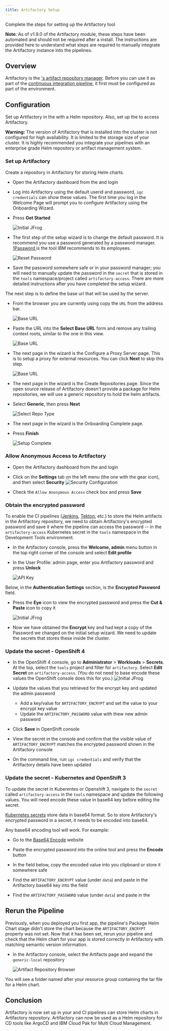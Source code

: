 ```yaml
---
title: Artifactory Setup
---
```



<PageDescription>

Complete the steps for setting up the Artifactory tool

</PageDescription>


<InlineNotification>

**Note**: As of v1.9.0 of the Artifactory module, these steps have been automated and should not be required after a <Globals name="tinyName" /> install. The
instructions are provided here to understand what steps are required to manually integrate the Artifactory instance into the pipelines.

</InlineNotification>


## Overview

Artifactory is the [<Globals name="env" />'s artifact repository manager](/tools/artifact-management).
Before you can use it as part of the [continuous integration pipeline](/tools/continuous-integration),
it first must be configured as part of the environment.

##  Configuration

Set up Artifactory in the <Globals name="env" /> with a Helm repository.
Also, set up the <Globals name="env" /> to access Artifactory.

<InlineNotification kind="warning">

**Warning:** The version of Artifactory that is installed into the cluster is
 not configured for high availability. It is limited to the
  storage size of your cluster. It is highly recommended you integrate your
   pipelines with an enterprise grade Helm repository or artifact
    management
    system.  
     
</InlineNotification>

### Set up Artifactory

Create a repository in Artifactory for storing Helm charts.

- Open the Artifactory dashboard from the [<Globals name="dashboard" />](/getting-started/dashboard) and login

- Log into Artifactory using the default userid and password, `igc credentials` can show these values. The first time
you log in the Welcome Page will prompt you to configure Artifactory using the Onboarding Wizard.

- Press **Get Started**

  <ArtDirection>

  ![Initial JFrog](/images/1-jfrog.png)

  </ArtDirection>

- The first step of the setup wizard is to change the default password. It is
 recommend you use a password generated by a password manager. [1Password
 ](https://1password.com) is the tool IBM recommends to its employees.

  <ArtDirection>

  ![Reset Password](/images/2-resetpassword.png)

  </ArtDirection>

- Save the password somewhere safe or in your password manager; you will need to
  manually update the password in the  `secret` that is stored in the `tools` namespace/project
  called `artifactory-access`. There are more detailed instructions after you
  have completed the setup wizard.

The next step is to define the base url that will be used by the server. 

- From the browser you are currently using copy the `URL` from the address bar.

  <ArtDirection>

  ![Base URL](/images/3-baseurl.png)

  </ArtDirection>

- Paste the URL into the **Select Base URL** form and remove any trailing
 context roots, similar to the one in this view.

  <ArtDirection>

  ![Base URL](/images/3-baseurl-complete.png)

  </ArtDirection>

- The next page in the wizard is the Configure a Proxy Server page. This is to
  setup a proxy for external resources. You can click **Next** to skip this
  step.

  <ArtDirection>

  ![Base URL](/images/4-proxy.png)

  </ArtDirection>

- The next page in the wizard is the Create Repositories page. Since the open source release of
  Artifactory doesn't provide a package for Helm repositories, we will use a generic repository to hold the helm
  artifacts.

- Select **Generic**, then press **Next**

  <ArtDirection>

  ![Select Repo Type](/images/5-selectrepotype.png)

  </ArtDirection>

- The next page in the wizard is the Onboarding Complete page. 

- Press **Finish**

  <ArtDirection>

  ![Setup Complete](/images/5-createcomplete.png)

  </ArtDirection>

### Allow Anonymous Access to Artifactory

- Open the Artifactory dashboard from the [<Globals name="dashboard" />](/getting-started-day-1/dashboard) and login

- Click on the **Settings** tab on the left menu (the one with the gear icon), and then select
 **Security**
    ![Security Configuration](/images/securitysettings.png)

- Check the `Allow Anonymous Access` check box and press **Save**

### Obtain the encrypted password 

To enable the CI pipelines ([Jenkins](/tools/jenkins), [Tekton](/tools/tekton), etc.)
to store the Helm artifacts in the Artifactory repository, we need to obtain
Artifactory's encrypted password and save it where the pipeline can access the password -- in the `artifactory-access`
Kubernetes secret in the `tools` namespace in the Development Tools environment.

- In the Artifactory console, press the **Welcome, admin** menu button in the top right corner of the console and select **Edit profile**

- In the User Profile: admin page, enter you Artifactory password and press **Unlock**

  <ArtDirection>

  ![API Key](/images/jfrogapikey.png)

  </ArtDirection>

Below, in the **Authentication Settings** section, is the **Encrypted Password** field.

- Press the **Eye** icon to view the encrypted password and press the **Cut & Paste** icon to copy it

  <ArtDirection>

  ![Initial JFrog](/images/viewapikey.png)

  </ArtDirection>

- Now we have obtained the **Encrypt** key and had kept a copy of the
  Password we changed on the initial setup wizard. We need to update the
  secrets that stores these inside the cluster.

### Update the secret - OpenShift 4

- In the OpenShift 4 console, go to **Administrator** > **Workloads** > **Secrets**. At the top, select the `tools` project and filter for `artifactory`. Select **Edit Secret** on `artifactory-access`. (You do not need to base encode these values the OpenShift console does this for you.)
  ![Initial JFrog](/images/settingskeys.png)

- Update the values that you retrieved for the encrypt key and updated the admin password
    - Add a key/value for `ARTIFACTORY_ENCRYPT` and set the value to your encrypt key value
    - Update the `ARTIFACTORY_PASSWORD` value with thew new admin password
 
- Click **Save** in OpenShift console 

- View the secret in the console and confirm that the visible value of `ARTIFACTORY_ENCRYPT` matches the encrypted password shown in the Artifactory console

- On the command line, run `igc credentials` and verify that the Artifactory details have been updated

### Update the secret - Kubernetes and OpenShift 3

To update the secret in Kuberentes or Openshift 3, navigate to the `secret` called `artifactory-access`
in the `tools` namespace and update the following values. You will need encode these value in base64 key before
editing the secret.

[Kubernetes secrets](https://kubernetes.io/docs/concepts/configuration/secret/#creating-a-secret-manually) 
store data in base64 format. So to store Artifactory's encrypted password in a secret, it needs to be encoded into
base64.

Any base64 encoding tool will work. For example:

- Go to the [Base64 Encode](https://www.base64encode.org/) website

- Paste the encrypted password into the online tool and press the **Encode** button

- In the field below, copy the encoded value into you clipboard or store it somewhere safe

- Find the `ARTIFACTORY_ENCRYPT` value (under `data`) and paste in the Artifactory base64 key into the field

- Find the `ARTIFACTORY_PASSWORD` value (under `data`) and paste in the

## Rerun the Pipeline

Previously, when you deployed you first app, the pipeline's Package Helm Chart stage didn't store the chart because 
the `ARTIFACTORY_ENCRYPT` property was not set. Now that it has been set, rerun your pipeline and check that the Helm
chart for your app is stored correctly in Artifactory with matching semantic version information.

- In the Artifactory console, select the Artifacts page and expand the `generic-local` repository

  <ArtDirection>

  ![Artifact Repository Browser](/images/artifact-repo-browser.png)

  </ArtDirection>

You will see a folder named after your resource group containing the tar file for a Helm chart.

## Conclusion

Artifactory is now set up in your <Globals name="env" /> and CI pipelines can
 store Helm charts in Artifactory repository. Artifactory can now be used as a
  Helm repository for CD tools like ArgoCD and IBM Cloud Pak for Multi
   Cloud
   Management.
